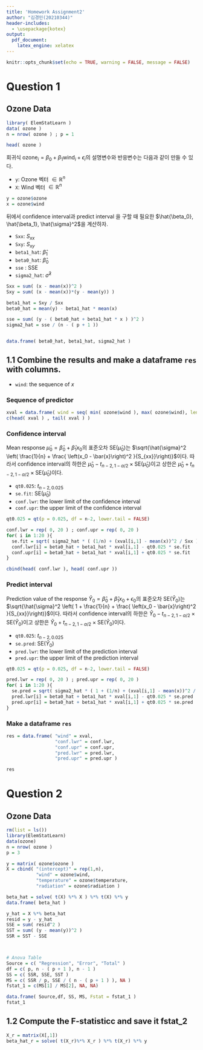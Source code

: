 ```yaml
---
title: 'Homework Assignment2'
author: "김경민(20210344)"
header-includes:
  - \usepackage{kotex}
output: 
  pdf_document:
    latex_engine: xelatex
---
```


```r
knitr::opts_chunk$set(echo = TRUE, warning = FALSE, message = FALSE)
```

\newpage


#  Question 1
## Ozone Data
```r
library( ElemStatLearn )
data( ozone )
n = nrow( ozone ) ; p = 1

head( ozone )
```

회귀식 $\text{ozone}_i = \beta_0 + \beta_1 \text{wind}_i + \epsilon_i$의 설명변수와 반응변수는 다음과 같이 만들 수 있다.

* `y`: Ozone  벡터 $\in \mathbb{R}^n$
* `X`: Wind 벡터 $\in \mathbb{R}^n$ 

```r
y = ozone$ozone 
x = ozone$wind 
```


뒤에서 confidence interval과 predict interval 을 구할 때 필요한 $\hat{\beta_0}, \hat{\beta_1}, \hat{\sigma}^2$을 계산하자.

- `Sxx`: $S_{xx}$
- `Sxy`: $S_{xy}$
- `beta1_hat`: $\hat{\beta}_1$
- `beta0_hat`: $\hat{\beta}_0$
- `sse` : SSE
- `sigma2_hat`: $\hat{\sigma}^2$
```r
Sxx = sum( (x - mean(x))^2 )
Sxy = sum( (x - mean(x))*(y - mean(y)) )

beta1_hat = Sxy / Sxx
beta0_hat = mean(y) - beta1_hat * mean(x)

sse = sum( (y - ( beta0_hat + beta1_hat * x ) )^2 )
sigma2_hat = sse / (n - ( p + 1 ))


data.frame( beta0_hat, beta1_hat, sigma2_hat )
```

\newpage

## 1.1 Combine the results and make a dataframe `res` with columns.

- `wind`: the sequence of $x$

### Sequence of predictor
```r
xval = data.frame( wind = seq( min( ozone$wind ), max( ozone$wind), length.out = 20 ) )
c(head( xval ) , tail( xval ) )
```




### Confidence interval 
Mean response $\hat{\mu}_0 = \hat{\beta}_0 + \hat{\beta}_1 x_0$의 표준오차 $\text{SE}\left( \hat{\mu}_0\right)$는 $\sqrt{\hat{\sigma}^2 \left( \frac{1}{n} + \frac{ \left(x_0 - \bar{x}\right)^2 }{S_{xx}}\right)}$이다. 따라서  confidence interval의 하한은 $\hat{\mu}_0 - t_{n-2, 1-\alpha / 2} \times \text{SE} \left( \hat{\mu}_0 \right)$이고 상한은 $\hat{\mu}_0 + t_{n-2, 1-\alpha / 2} \times \text{SE} \left( \hat{\mu}_0 \right)$이다. 

- `qt0.025`: $t_{n-2,\, 0.025}$
- `se.fit`: $\text{SE}\left( \hat{\mu}_0\right)$
- `conf.lwr`: the lower limit of the confidence interval
- `conf.upr`: the upper limit of the confidence interval
```r
qt0.025 = qt(p = 0.025, df = n-2, lower.tail = FALSE)

conf.lwr = rep( 0, 20 ) ; conf.upr = rep( 0, 20 )
for( i in 1:20 ){
  se.fit = sqrt( sigma2_hat * ( (1/n) + (xval[i,1] - mean(x))^2 / Sxx ) )
  conf.lwr[i] = beta0_hat + beta1_hat * xval[i,1] - qt0.025 * se.fit 
  conf.upr[i] = beta0_hat + beta1_hat * xval[i,1] + qt0.025 * se.fit 
}

cbind(head( conf.lwr ), head( conf.upr ))
```
\newpage

### Predict interval 
Prediction value of the response $\hat{Y}_0 = \hat{\beta}_0 + \hat{\beta}_1 x_0 + \epsilon_0$의 표준오차 $\text{SE}\left( \hat{Y}_0\right)$는 $\sqrt{\hat{\sigma}^2 \left( 1 + \frac{1}{n} + \frac{ \left(x_0 - \bar{x}\right)^2 }{S_{xx}}\right)}$이다. 따라서  confidence interval의 하한은 $\hat{Y}_0 - t_{n-2, 1-\alpha / 2} \times \text{SE} \left( \hat{Y}_0 \right)$이고 상한은 $\hat{Y}_0 + t_{n-2, 1-\alpha / 2} \times \text{SE} \left( \hat{Y}_0 \right)$이다. 

- `qt0.025`: $t_{n-2,\, 0.025}$
- `se.pred`: $\text{SE}\left( \hat{Y}_0\right)$
- `pred.lwr`: the lower limit of the prediction interval
- `pred.upr`: the upper limit of the prediction interval


```r
qt0.025 = qt(p = 0.025, df = n-2, lower.tail = FALSE)

pred.lwr = rep( 0, 20 ) ; pred.upr = rep( 0, 20 )
for( i in 1:20 ){
  se.pred = sqrt( sigma2_hat * ( 1 + (1/n) + (xval[i,1] - mean(x))^2 / Sxx ) )
  pred.lwr[i] = beta0_hat + beta1_hat * xval[i,1] - qt0.025 * se.pred 
  pred.upr[i] = beta0_hat + beta1_hat * xval[i,1] + qt0.025 * se.pred 
}
```


### Make a dataframe `res`
```r
res = data.frame( "wind" = xval,
                  "conf.lwr" = conf.lwr,
                  "conf.upr" = conf.upr,
                  "pred.lwr" = pred.lwr,
                  "pred.upr" = pred.upr )

res
```

\newpage


# Question 2
## Ozone Data
```r
rm(list = ls())
library(ElemStatLearn)
data(ozone)
n = nrow( ozone )
p = 3

y = matrix( ozone$ozone )
X = cbind( "(intercept)" = rep(1,n),
           "wind" = ozone$wind,
           "temperature" = ozone$temperature,
           "radiation" = ozone$radiation )

beta_hat = solve( t(X) %*% X ) %*% t(X) %*% y
data.frame( beta_hat )

y_hat = X %*% beta_hat
resid = y - y_hat
SSE = sum( resid^2 )
SST = sum( (y - mean(y))^2 )
SSR = SST - SSE



# Anova Table
Source = c( "Regression", "Error", "Total" )
df = c( p, n - ( p + 1 ), n - 1 )
SS = c( SSR, SSE, SST )
MS = c( SSR / p, SSE / ( n - ( p + 1 ) ), NA )
fstat_1 = c(MS[1] / MS[2], NA, NA)

data.frame( Source,df, SS, MS, Fstat = fstat_1 )
fstat_1


```

## 1.2 Compute the F-statisticc and save it fstat_2
```r
X_r = matrix(X[,1])
beta_hat_r = solve( t(X_r)%*% X_r ) %*% t(X_r) %*% y 
```




































